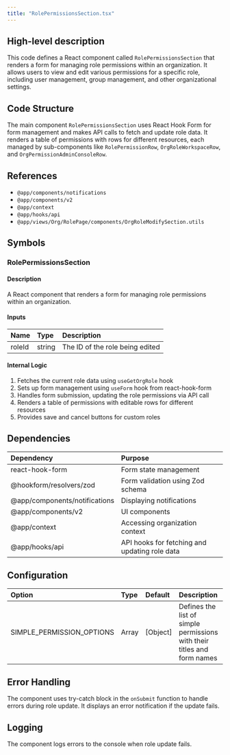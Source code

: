 ```yaml
---
title: "RolePermissionsSection.tsx"
---
```


## High-level description
This code defines a React component called `RolePermissionsSection` that renders a form for managing role permissions within an organization. It allows users to view and edit various permissions for a specific role, including user management, group management, and other organizational settings.

## Code Structure
The main component `RolePermissionsSection` uses React Hook Form for form management and makes API calls to fetch and update role data. It renders a table of permissions with rows for different resources, each managed by sub-components like `RolePermissionRow`, `OrgRoleWorkspaceRow`, and `OrgPermissionAdminConsoleRow`.

## References
- `@app/components/notifications`
- `@app/components/v2`
- `@app/context`
- `@app/hooks/api`
- `@app/views/Org/RolePage/components/OrgRoleModifySection.utils`

## Symbols

### RolePermissionsSection
#### Description
A React component that renders a form for managing role permissions within an organization.

#### Inputs
| Name | Type | Description |
|:-----|:-----|:------------|
| roleId | string | The ID of the role being edited |

#### Internal Logic
1. Fetches the current role data using `useGetOrgRole` hook
2. Sets up form management using `useForm` hook from react-hook-form
3. Handles form submission, updating the role permissions via API call
4. Renders a table of permissions with editable rows for different resources
5. Provides save and cancel buttons for custom roles

## Dependencies
| Dependency | Purpose |
|:-----------|:--------|
| react-hook-form | Form state management |
| @hookform/resolvers/zod | Form validation using Zod schema |
| @app/components/notifications | Displaying notifications |
| @app/components/v2 | UI components |
| @app/context | Accessing organization context |
| @app/hooks/api | API hooks for fetching and updating role data |

## Configuration
| Option | Type | Default | Description |
|:-------|:-----|:--------|:------------|
| SIMPLE_PERMISSION_OPTIONS | Array | [Object] | Defines the list of simple permissions with their titles and form names |

## Error Handling
The component uses try-catch block in the `onSubmit` function to handle errors during role update. It displays an error notification if the update fails.

## Logging
The component logs errors to the console when role update fails.